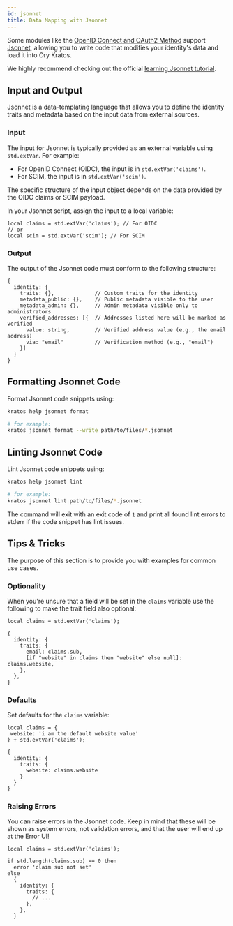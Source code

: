 ```yaml
---
id: jsonnet
title: Data Mapping with Jsonnet
---
```


Some modules like the [OpenID Connect and OAuth2 Method](../social-signin/overview) support [Jsonnet](https://jsonnet.org),
allowing you to write code that modifies your identity's data and load it into Ory Kratos.

We highly recommend checking out the official [learning Jsonnet tutorial](https://jsonnet.org/learning/tutorial.html).

## Input and Output

Jsonnet is a data-templating language that allows you to define the identity traits and metadata based on the input data from
external sources.

### Input

The input for Jsonnet is typically provided as an external variable using `std.extVar`. For example:

- For OpenID Connect (OIDC), the input is in `std.extVar('claims')`.
- For SCIM, the input is in `std.extVar('scim')`.

The specific structure of the input object depends on the data provided by the OIDC claims or SCIM payload.

In your Jsonnet script, assign the input to a local variable:

```jsonnet
local claims = std.extVar('claims'); // For OIDC
// or
local scim = std.extVar('scim'); // For SCIM
```

### Output

The output of the Jsonnet code must conform to the following structure:

```jsonnet
{
  identity: {
    traits: {},             // Custom traits for the identity
    metadata_public: {},    // Public metadata visible to the user
    metadata_admin: {},     // Admin metadata visible only to administrators
    verified_addresses: [{  // Addresses listed here will be marked as verified
      value: string,        // Verified address value (e.g., the email address)
      via: "email"          // Verification method (e.g., "email")
    }]
  }
}
```

## Formatting Jsonnet Code

Format Jsonnet code snippets using:

```sh
kratos help jsonnet format

# for example:
kratos jsonnet format --write path/to/files/*.jsonnet
```

## Linting Jsonnet Code

Lint Jsonnet code snippets using:

```sh
kratos help jsonnet lint

# for example:
kratos jsonnet lint path/to/files/*.jsonnet
```

The command will exit with an exit code of `1` and print all found lint errors to stderr if the code snippet has lint issues.

## Tips & Tricks

The purpose of this section is to provide you with examples for common use cases.

### Optionality

When you're unsure that a field will be set in the `claims` variable use the following to make the trait field also optional:

```jsonnet
local claims = std.extVar('claims');

{
  identity: {
    traits: {
      email: claims.sub,
      [if "website" in claims then "website" else null]: claims.website,
    },
  },
}
```

### Defaults

Set defaults for the `claims` variable:

```jsonnet
local claims = {
 website: 'i am the default website value'
} + std.extVar('claims');

{
  identity: {
    traits: {
      website: claims.website
    }
  }
}
```

### Raising Errors

You can raise errors in the Jsonnet code. Keep in mind that these will be shown as system errors, not validation errors, and that
the user will end up at the Error UI!

```jsonnet
local claims = std.extVar('claims');

if std.length(claims.sub) == 0 then
  error 'claim sub not set'
else
  {
    identity: {
      traits: {
        // ...
      },
    },
  }
```
